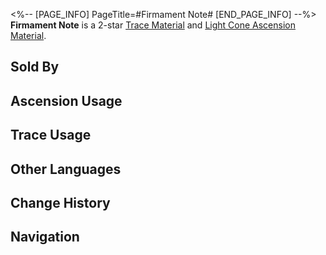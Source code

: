 <%-- [PAGE_INFO]
PageTitle=#Firmament Note#
[END_PAGE_INFO] --%>
{{Item Infobox
|id          = 110231
|image       = Item Firmament Note.png{{subst:void|<!--$UPLOAD:<<SpriteOutput/ItemFigures/110231.png>-<Item Firmament Note.png>-<Item Icons>>-->}}
|type        = Trace Material
|type2       = Light Cone Ascension Material
|invCategory = Upgrade Materials
|rarity      = 2
|effect      = 
|description = Scattered note from the firmament. Used to level up Traces slightly for {{Color|h|Harmony}} characters.
|source1     = [[Calyx (Crimson): Bud of Harmony (The Reverie (Dreamscape))]]
|source2     = [[Embers Exchange]]
|source3     = [[Omni-Synthesizer]] &mdash; Material Exchange
}}
{{Description|A musical note scattered from order. Falling silently from the edge of the clouds, it blends into the symphony of mortal sounds, like a tear dissolving into the sea.<br /><br />''"No one hears it until it dissolves into a song..."''}}
'''Firmament Note''' is a 2-star [[Trace Material]] and [[Light Cone Ascension Material]].

==Sold By==
{{Shop Availability}}

==Ascension Usage==
{{Ascension Usage}}

==Trace Usage==
{{Trace Usage}}

==Other Languages==
{{Other Languages
|en   = Firmament Note
|zhs  = 云际音符
|zht  = 雲際音符
|ja   = 雲端の音符
|ko   = 구름 위 음표
|es   = Nota del firmamento
|fr   = Note du firmament
|ru   = Небесная нота
|th   = Firmament Note
|vi   = Nốt Nhạc Đám Mây
|de   = Himmlische Note
|id   = Firmament Note
|pt   = Nota do Firmamento
}}

==Change History==
{{Change History|2.0}}

==Navigation==
{{Upgrade Material Navbox}}